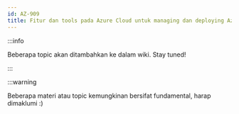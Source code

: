 ```yaml
---
id: AZ-909
title: Fitur dan tools pada Azure Cloud untuk managing dan deploying Azure resources
---
```


:::info

Beberapa topic akan ditambahkan ke dalam wiki. Stay tuned!

:::

:::warning

Beberapa materi atau topic kemungkinan bersifat fundamental, harap dimaklumi :)
